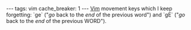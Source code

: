 ---
tags: vim
cache_breaker: 1
---
[[Vim]] movement keys which I keep forgetting: `ge` ("''go'' back to the ''end'' of the previous word") and `gE` ("''go'' back to the ''end'' of the previous WORD").
